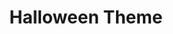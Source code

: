 ---
title: Halloween Theme
published: 2022-08-08
description: ''
image: '0.png'
tags: [illu, gd]
category: 'logos'
draft: false 
---